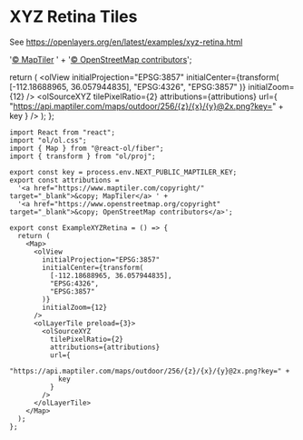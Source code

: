 # XYZ Retina Tiles

See https://openlayers.org/en/latest/examples/xyz-retina.html


  '<a href="https://www.maptiler.com/copyright/" target="_blank">&copy; MapTiler</a> ' +
  '<a href="https://www.openstreetmap.org/copyright" target="_blank">&copy; OpenStreetMap contributors</a>';

  return (
    <Map className="rounded-xl overflow-hidden mt-4">
      <olView
        initialProjection="EPSG:3857"
        initialCenter={transform(
          [-112.18688965, 36.057944835],
          "EPSG:4326",
          "EPSG:3857"
        )}
        initialZoom={12}
      />
      <olLayerTile preload={3}>
        <olSourceXYZ
          tilePixelRatio={2}
          attributions={attributions}
          url={
            "https://api.maptiler.com/maps/outdoor/256/{z}/{x}/{y}@2x.png?key=" +
            key
          }
        />
      </olLayerTile>
    </Map>
  );
};

<ExampleXYZRetina />

```tsx
import React from "react";
import "ol/ol.css";
import { Map } from "@react-ol/fiber";
import { transform } from "ol/proj";

export const key = process.env.NEXT_PUBLIC_MAPTILER_KEY;
export const attributions =
  '<a href="https://www.maptiler.com/copyright/" target="_blank">&copy; MapTiler</a> ' +
  '<a href="https://www.openstreetmap.org/copyright" target="_blank">&copy; OpenStreetMap contributors</a>';

export const ExampleXYZRetina = () => {
  return (
    <Map>
      <olView
        initialProjection="EPSG:3857"
        initialCenter={transform(
          [-112.18688965, 36.057944835],
          "EPSG:4326",
          "EPSG:3857"
        )}
        initialZoom={12}
      />
      <olLayerTile preload={3}>
        <olSourceXYZ
          tilePixelRatio={2}
          attributions={attributions}
          url={
            "https://api.maptiler.com/maps/outdoor/256/{z}/{x}/{y}@2x.png?key=" +
            key
          }
        />
      </olLayerTile>
    </Map>
  );
};
```
